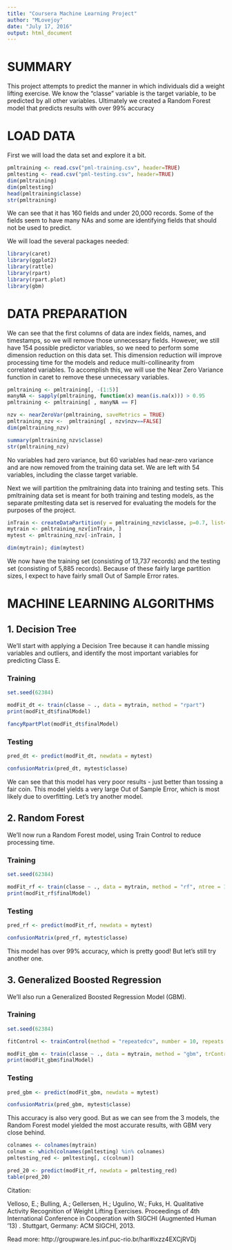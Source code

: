 ```yaml
---
title: "Coursera Machine Learning Project"
author: "MLovejoy"
date: "July 17, 2016"
output: html_document
---
```


# SUMMARY

This project attempts to predict the manner in which individuals did a weight lifting exercise. We know the "classe" variable is the target variable, to be predicted by all other variables. Ultimately we created a Random Forest model that predicts results with over 99% accuracy

# LOAD DATA

First we will load the data set and explore it a bit.

```r
pmltraining <- read.csv("pml-training.csv", header=TRUE)
pmltesting <- read.csv("pml-testing.csv", header=TRUE)
dim(pmltraining)
dim(pmltesting)
head(pmltraining$classe)
str(pmltraining)
```

We can see that it has 160 fields and under 20,000 records. Some of the fields seem to have many NAs and some are identifying fields that should not be used to predict.

We will load the several packages needed:

```r
library(caret)
library(ggplot2)
library(rattle)
library(rpart)
library(rpart.plot)
library(gbm)
```

# DATA PREPARATION

We can see that the first columns of data are index fields, names, and timestamps, so we will remove those unnecessary fields. However, we still have 154 possible predictor variables, so we need to perform some dimension reduction on this data set. This dimension reduction will improve processing time for the models and reduce multi-collinearity from correlated variables. To accomplish this, we will use the Near Zero Variance function in caret to remove these unnecessary variables.

```r
pmltraining <- pmltraining[, -(1:5)]
manyNA <- sapply(pmltraining, function(x) mean(is.na(x))) > 0.95
pmltraining <- pmltraining[ , manyNA == F]

nzv <- nearZeroVar(pmltraining, saveMetrics = TRUE)
pmltraining_nzv <-  pmltraining[ , nzv$nzv==FALSE]
dim(pmltraining_nzv)

summary(pmltraining_nzv$classe)
str(pmltraining_nzv)
```

No variables had zero variance, but 60 variables had near-zero variance and are now removed from the training data set. We are left with 54 variables, including the classe target variable.

Next we will partition the pmltraining data into training and testing sets. This pmltraining data set is meant for both training and testing models, as the separate pmltesting data set is reserved for evaluating the models for the purposes of the project.

```r
inTrain <- createDataPartition(y = pmltraining_nzv$classe, p=0.7, list=FALSE)
mytrain <- pmltraining_nzv[inTrain, ]
mytest <- pmltraining_nzv[-inTrain, ]

dim(mytrain); dim(mytest)
```

We now have the training set (consisting of 13,737 records) and the testing set (consisting of 5,885 records). Because of these fairly large partition sizes, I expect to have fairly small Out of Sample Error rates.

# MACHINE LEARNING ALGORITHMS

## 1. Decision Tree

We'll start with applying a Decision Tree because it can handle missing variables and outliers, and identify the most important variables for predicting Class E.

### Training

```r
set.seed(62384)

modFit_dt <- train(classe ~ ., data = mytrain, method = "rpart")
print(modFit_dt$finalModel)

fancyRpartPlot(modFit_dt$finalModel)
```

### Testing

```r
pred_dt <- predict(modFit_dt, newdata = mytest)

confusionMatrix(pred_dt, mytest$classe)
```

We can see that this model has very poor results - just better than tossing a fair coin. This model yields a very large Out of Sample Error, which is most likely due to overfitting. Let's try another model.

## 2. Random Forest

We'll now run a Random Forest model, using Train Control to reduce processing time.

### Training

```r
set.seed(62384)

modFit_rf <- train(classe ~ ., data = mytrain, method = "rf", ntree = 10, trControl = trainControl(method = "cv"))
print(modFit_rf$finalModel)
```

### Testing

```r
pred_rf <- predict(modFit_rf, newdata = mytest)

confusionMatrix(pred_rf, mytest$classe)
```

This model has over 99% accuracy, which is pretty good! But let's still try another one.

## 3. Generalized Boosted Regression

We'll also run a Generalized Boosted Regression Model (GBM).

### Training

```r
set.seed(62384)

fitControl <- trainControl(method = "repeatedcv", number = 10, repeats = 10)

modFit_gbm <- train(classe ~ ., data = mytrain, method = "gbm", trControl = fitControl, verbose = FALSE)
print(modFit_gbm$finalModel)
```

### Testing

```r
pred_gbm <- predict(modFit_gbm, newdata = mytest)

confusionMatrix(pred_gbm, mytest$classe)
```

This accuracy is also very good. But as we can see from the 3 models, the Random Forest model yielded the most accurate results, with GBM very close behind.

```r
colnames <- colnames(mytrain)
colnum <- which(colnames(pmltesting) %in% colnames)
pmltesting_red <- pmltesting[, c(colnum)]

pred_20 <- predict(modFit_rf, newdata = pmltesting_red)
table(pred_20)
```

Citation:

Velloso, E.; Bulling, A.; Gellersen, H.; Ugulino, W.; Fuks, H. Qualitative Activity Recognition of Weight Lifting Exercises. Proceedings of 4th International Conference in Cooperation with SIGCHI (Augmented Human '13) . Stuttgart, Germany: ACM SIGCHI, 2013.

Read more: http://groupware.les.inf.puc-rio.br/har#ixzz4EXCjRVDj